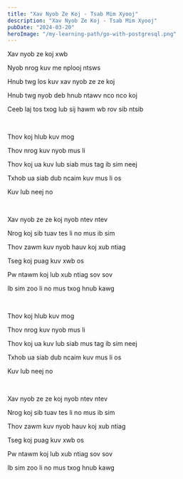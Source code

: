 ```yaml
---
title: "Xav Nyob Ze Koj - Tsab Mim Xyooj"
description: "Xav Nyob Ze Koj - Tsab Mim Xyooj"
pubDate: "2024-03-20"
heroImage: "/my-learning-path/go-with-postgresql.png"
---
```


Xav nyob ze koj xwb

Nyob nrog kuv me nplooj ntsws

Hnub twg los kuv xav nyob ze ze koj

Hnub twg nyob deb hnub ntawv nco nco koj

Ceeb laj tos txog lub sij hawm wb rov sib ntsib

<br />

Thov koj hlub kuv mog

Thov nrog kuv nyob mus li

Thov koj ua kuv lub siab mus tag ib sim neej

Txhob ua siab dub ncaim kuv mus li os

Kuv lub neej no

<br />

Xav nyob ze ze koj nyob ntev ntev

Nrog koj sib tuav tes li no mus ib sim

Thov zawm kuv nyob hauv koj xub ntiag

Tseg koj puag kuv xwb os

Pw ntawm koj lub xub ntiag sov sov

Ib sim zoo li no mus txog hnub kawg

<br />

Thov koj hlub kuv mog

Thov nrog kuv nyob mus li

Thov koj ua kuv lub siab mus tag ib sim neej

Txhob ua siab dub ncaim kuv mus li os

Kuv lub neej no

<br />

Xav nyob ze ze koj nyob ntev ntev

Nrog koj sib tuav tes li no mus ib sim

Thov zawm kuv nyob hauv koj xub ntiag

Tseg koj puag kuv xwb os

Pw ntawm koj lub xub ntiag sov sov

Ib sim zoo li no mus txog hnub kawg
